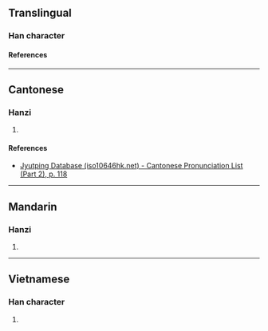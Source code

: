 {{character info/new}}
==Translingual==

===Han character===
{{Han char|rn=64|rad=手|as=12|sn=15|four=|canj=QGBT|ids=⿰扌壹}}

====References====
{{Han ref|kx=0453.340|dkj=12690|dj=0803.170|hdz=31953.050|uh=648E}}

----

==Cantonese==

===Hanzi===
{{yue-hanzi|jyut=[[ji3]]|y=yi3}}

# {{rfdef|yue|sort=手12}}

====References====
* [http://www.iso10646hk.net/jp/document/download.jsp Jyutping Database (iso10646hk.net) - Cantonese Pronunciation List (Part 2), p. 118]

----

==Mandarin==

===Hanzi===
{{cmn-hanzi|pin=[[yì]] ([[yi4]])|wg=i<sup>4</sup>}}

# {{rfdef|cmn|sort=手12}}

----

==Vietnamese==

===Han character===
{{vi-readings|rs=手12|reading=nhắt}}

# {{rfdef|vi|sort=手12}}